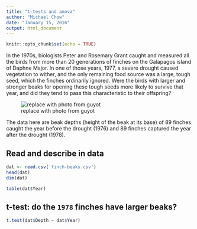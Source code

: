 ```yaml
---
title: "t-tests and anova"
author: "Michael Chow"
date: "January 15, 2016"
output: html_document
---
```


```r
knitr::opts_chunk$set(echo = TRUE)
```

In the 1970s, biologists Peter and Rosemary Grant caught and measured all the birds from more than 20 generations of finches on the Galapagos island of Daphne Major. In one of those years, 1977, a severe drought caused vegetation to wither, and the only remaining food source was a large, tough seed, which the finches ordinarily ignored. Were the birds with larger and stronger beaks for opening these tough seeds more likely to survive that year, and did they tend to pass this characteristic to their offspring?

![replace with photo from guyot](finches.gif)

The data here are beak depths (height of the beak at its base) of 89 finches caught the year before the drought (1976) and 89 finches captured the year after the drought (1978).

Read and describe in data
-------------------------

```r
dat <- read.csv('finch-beaks.csv')
head(dat)
dim(dat)

table(dat$Year)
```

t-test: do the `1978` finches have larger beaks?
------------------------------------------------

```r
t.test(dat$Depth ~ dat$Year)
```
